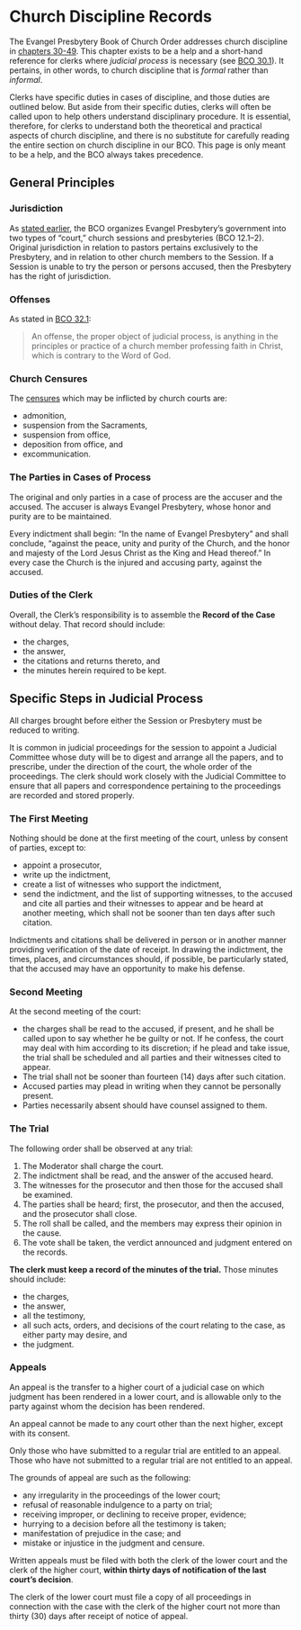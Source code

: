 # Church Discipline Records

The Evangel Presbytery Book of Church Order addresses church discipline in [chapters 30-49](https://evangel.pressbooks.com/chapter/30-discipline-its-nature-subjects-and-ends/). This chapter exists to be a help and a short-hand reference for clerks where *judicial process* is necessary (see [BCO 30.1](https://evangel.pressbooks.com/chapter/30-discipline-its-nature-subjects-and-ends/)). It pertains, in other words, to church discipline that is *formal* rather than *informal*. 

Clerks have specific duties in cases of discipline, and those duties are outlined below. But aside from their specific duties, clerks will often be called upon to help others understand disciplinary procedure. It is essential, therefore, for clerks to understand both the theoretical and practical aspects of church discipline, and there is no substitute for carefully reading the entire section on church discipline in our BCO. This page is only meant to be a help, and the BCO always takes precedence.

## General Principles

### Jurisdiction

As [stated earlier](https://clerks.evangelpresbytery.com/index.html#the-stated-clerk-defined), the BCO organizes Evangel Presbytery’s government into two types of “court,” church sessions and presbyteries (BCO 12.1–2). Original jurisdiction in relation to pastors pertains exclusively to the Presbytery, and in relation to other church members to the Session. If a Session is unable to try the person or persons accused, then the Presbytery has the right of jurisdiction.

### Offenses

As stated in [BCO 32.1](https://evangel.pressbooks.com/chapter/32-offenses/):

>An offense, the proper object of judicial process, is anything in the principles or practice of a church member professing faith in Christ, which is contrary to the Word of God.

### Church Censures

The [censures](https://evangel.pressbooks.com/chapter/33-church-censures/) which may be inflicted by church courts are:

* admonition, 
* suspension from the Sacraments, 
* suspension from office, 
* deposition from office, and 
* excommunication. 

### The Parties in Cases of Process

The original and only parties in a case of process are the accuser and the accused. The accuser is always Evangel Presbytery, whose honor and purity are to be maintained.

Every indictment shall begin: “In the name of Evangel Presbytery” and shall conclude, “against the peace, unity and purity of the Church, and the honor and majesty of the Lord Jesus Christ as the King and Head thereof.” In every case the Church is the injured and accusing party, against the accused.

### Duties of the Clerk

Overall, the Clerk's responsibility is to assemble the **Record of the Case** without delay. That record should include:

* the charges, 
* the answer, 
* the citations and returns thereto, and 
* the minutes herein required to be kept. 

## Specific Steps in Judicial Process

All charges brought before either the Session or Presbytery must be reduced to writing.

It is common in judicial proceedings for the session to appoint a Judicial Committee whose duty will be to digest and arrange all the papers, and to prescribe, under the direction of the court, the whole order of the proceedings. The clerk should work closely with the Judicial Committee to ensure that all papers and correspondence pertaining to the proceedings are recorded and stored properly.

### The First Meeting

Nothing should be done at the first meeting of the court, unless by consent of parties, except to:

* appoint a prosecutor, 
* write up the indictment,
* create a list of witnesses who support the indictment,
* send the indictment, and the list of supporting witnesses, to the accused and cite all parties and their witnesses to appear and be heard at another meeting, which shall not be sooner than ten days after such citation. 

Indictments and citations shall be delivered in person or in another manner providing verification of the date of receipt. In drawing the indictment, the times, places, and circumstances should, if possible, be particularly stated, that the accused may have an opportunity to make his defense.

### Second Meeting

At the second meeting of the court:

* the charges shall be read to the accused, if present, and he shall be called upon to say whether he be guilty or not. If he confess, the court may deal with him according to its discretion; if he plead and take issue, the trial shall be scheduled and all parties and their witnesses cited to appear.
* The trial shall not be sooner than fourteen (14) days after such citation. 
* Accused parties may plead in writing when they cannot be personally present.
* Parties necessarily absent should have counsel assigned to them.

### The Trial

The following order shall be observed at any trial: 

1. The Moderator shall charge the court. 
2. The indictment shall be read, and the answer of the accused heard. 
3. The witnesses for the prosecutor and then those for the accused shall be examined. 
4. The parties shall be heard; first, the prosecutor, and then the accused, and the prosecutor shall close. 
5. The roll shall be called, and the members may express their opinion in the cause. 
6. The vote shall be taken, the verdict announced and judgment entered on the records.

**The clerk must keep a record of the minutes of the trial.** Those minutes should include:

* the charges, 
* the answer, 
* all the testimony,
* all such acts, orders, and decisions of the court relating to the case, as either party may desire, and 
* the judgment. 

### Appeals

An appeal is the transfer to a higher court of a judicial case on which judgment has been rendered in a lower court, and is allowable only to the party against whom the decision has been rendered.

An appeal cannot be made to any court other than the next higher, except with its consent.

Only those who have submitted to a regular trial are entitled to an appeal. Those who have not submitted to a regular trial are not entitled to an appeal.

The grounds of appeal are such as the following: 

* any irregularity in the proceedings of the lower court; 
* refusal of reasonable indulgence to a party on trial; 
* receiving improper, or declining to receive proper, evidence; 
* hurrying to a decision before all the testimony is taken; 
* manifestation of prejudice in the case; and 
* mistake or injustice in the judgment and censure.

Written appeals must be filed with both the clerk of the lower court and the clerk of the higher court, **within thirty days of notification of the last court’s decision**.

The clerk of the lower court must file a copy of all proceedings in connection with the case with the clerk of the higher court not more than thirty (30) days after receipt of notice of appeal.

